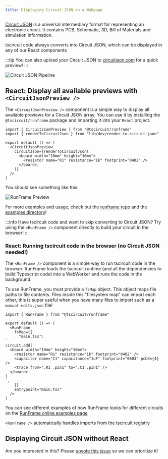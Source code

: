 ```yaml
---
title: Displaying Circuit JSON on a Webpage
---
```


[Circuit JSON](https://github.com/tscircuit/circuit-json) is a universal
intermediary format for representing an electronic circuit. It contains PCB,
Schematic, 3D, Bill of Materials and simulation information.

tscircuit code always converts into Circuit JSON, which can be displayed in
any of our React components

:::tip
You can also upload your Circuit JSON to [circuitjson.com](https://circuitjson.com)
for a quick preview!
:::


![Circuit JSON Pipeline](/img/circuit-json-explain.png)

## React: Display all available previews with `<CircuitJsonPreview />`

The `<CircuitJsonPreview />` component is a simple way to display all available
previews for a Circuit JSON array. You can use it by installing the `@tscircuit/runframe`
package and importing it into your `React` project.

```tsx
import { CircuitJsonPreview } from "@tscircuit/runframe"
import { renderToCircuitJson } from "lib/dev/render-to-circuit-json"

export default () => (
  <CircuitJsonPreview
    circuitJson={renderToCircuitJson(
      <board width="10mm" height="10mm">
        <resistor name="R1" resistance="1k" footprint="0402" />
      </board>,
    )}
  />
)
```

You should see something like this:

![RunFrame Preview](/img/runframe-example.png)

For more examples and usage, check out the [runframe repo](https://github.com/tscircuit/runframe)
and the [examples directory](https://github.com/tscircuit/runframe/tree/main/examples)!

:::info
Have tscircuit code and want to skip converting to Circuit JSON? Try using the
`<RunFrame />` component directly to build your circuit in the browser!
:::

### React: Running tscircuit code in the browser (no Circuit JSON needed!)

The `<RunFrame />` component is a simple way to run tscircuit code in the browser.
RunFrame loads the tscircuit runtime (and all the dependencies to build Typescript
code) into a WebWorker and runs the code in the background.

To use RunFrame, you must provide a `fsMap` object. This object maps file paths
to file contents. Files inside this "filesystem map" can import each other, this
is super useful when you have many files to import such as a `manual-edits.json`
file!

```tsx
import { RunFrame } from "@tscircuit/runframe"

export default () => (
  <RunFrame
    fsMap={{
      "main.tsx":
`
circuit.add(
  <board width="10mm" height="10mm">
    <resistor name="R1" resistance="1k" footprint="0402" />
    <capacitor name="C1" capacitance="1uF" footprint="0603" pcbX={4} />
    <trace from=".R1 .pin1" to=".C1 .pin1" />
  </board>
)
`,
    }}
    entrypoint="main.tsx"
  />
)
```

You can see different examples of how RunFrame looks for different circuits
on the [RunFrame online examples page](https://runframe.vercel.app/)

`<RunFrame />` automatically handles imports from the tscircuit registry



## Displaying Circuit JSON without React

Are you interested in this? Please [upvote this issue](https://github.com/tscircuit/tscircuit/issues/508)
so we can prioritize it!
